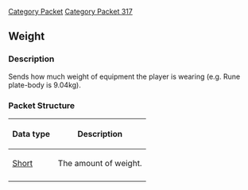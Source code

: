 [[Category Packet]]
[[Category Packet 317]]
{{packet|name=Weight|description=Sends the players weight amount.|opcode=240|type=Fixed|length=2|revision=317}}
== Weight ==

=== Description ===

Sends how much weight of equipment the player is wearing (e.g. Rune plate-body is 9.04kg).

=== Packet Structure ===

{| border=2
! Data type
! Description
|-
| [[Data Types#Standard data types|Short]]
| The amount of weight.
|-
|}